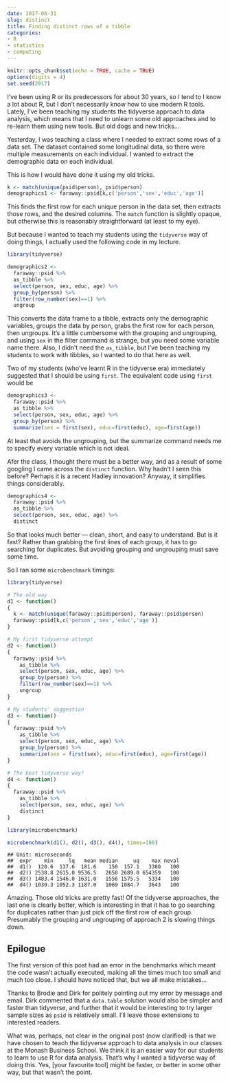 ```yaml
---
date: 2017-08-31
slug: distinct
title: Finding distinct rows of a tibble
categories:
- R
- statistics
- computing
---
```


```r
knitr::opts_chunk$set(echo = TRUE, cache = TRUE)
options(digits = 4)
set.seed(2017)
```

I've been using R or its predecessors for about 30 years, so I tend to I know a lot about R, but I don't necessarily know how to use modern R tools. Lately, I've been teaching my students the tidyverse approach to data analysis, which means that I need to unlearn some old approaches and to re-learn them using new tools. But old dogs and new tricks...

Yesterday, I was teaching a class where I needed to extract some rows of a data set. The dataset contained some longitudinal data, so there were multiple measurements on each individual. I wanted to extract the demographic data on each individual.

This is how I would have done it using my old tricks.

```r
k <- match(unique(psid$person), psid$person)
demographics1 <- faraway::psid[k,c('person','sex','educ','age')]
```

This finds the first row for each unique person in the data set, then extracts those rows, and the desired columns. The `match` function is slightly opaque, but otherwise this is reasonably straightforward (at least to my eye).

But because I wanted to teach my students using the `tidyverse` way of doing things, I actually used the following code in my lecture.

```r
library(tidyverse)

demographics2 <-
  faraway::psid %>%
  as_tibble %>%
  select(person, sex, educ, age) %>%
  group_by(person) %>%
  filter(row_number(sex)==1) %>%
  ungroup
```

This converts the data frame to a tibble, extracts only the demographic variables, groups the data by person, grabs the first row for each person, then ungroups. It's a little cumbersome with the grouping and ungrouping, and using `sex` in the filter command is strange, but you need some variable name there. Also, I didn't need the `as_tibble`, but I've been teaching my students to work with tibbles, so I wanted to do that here as well.

Two of my students (who've learnt R in the tidyverse era) immediately suggested that I should be using `first`. The equivalent code using `first` would be

```r
demographics3 <-
  faraway::psid %>%
  as_tibble %>%
  select(person, sex, educ, age) %>%
  group_by(person) %>%
  summarize(sex = first(sex), educ=first(educ), age=first(age))
```

At least that avoids the ungrouping, but the summarize command needs me to specify every variable which is not ideal.

Afer the class, I thought there must be a better way, and as a result of some googling I came across the `distinct` function. Why hadn't I seen this before? Perhaps it is a recent Hadley innovation? Anyway, it simplifies things considerably.

```r
demographics4 <-
  faraway::psid %>%
  as_tibble %>%
  select(person, sex, educ, age) %>%
  distinct
```

So that looks much better --- clean, short, and easy to understand. But is it fast? Rather than grabbing the first lines of each group, it has to go searching for duplicates. But avoiding grouping and ungrouping must save some time.

So I ran some `microbenchmark` timings:

```r
library(tidyverse)

# The old way
d1 <- function()
{
  k <- match(unique(faraway::psid$person), faraway::psid$person)
  faraway::psid[k,c('person','sex','educ','age')]
}

# My first tidyverse attempt
d2 <- function()
{
  faraway::psid %>%
    as_tibble %>%
    select(person, sex, educ, age) %>%
    group_by(person) %>%
    filter(row_number(sex)==1) %>%
    ungroup
}

# My students' suggestion
d3 <- function()
{
  faraway::psid %>%
    as_tibble %>%
    select(person, sex, educ, age) %>%
    group_by(person) %>%
    summarize(sex = first(sex), educ=first(educ), age=first(age))
}

# The best tidyverse way?
d4 <- function()
{
  faraway::psid %>%
    as_tibble %>%
    select(person, sex, educ, age) %>%
    distinct
}

library(microbenchmark)

microbenchmark(d1(), d2(), d3(), d4(), times=100)
```

```
## Unit: microseconds
##  expr    min     lq   mean median     uq    max neval
##  d1()  120.6  137.6  181.6    150  157.1   3380   100
##  d2() 2538.8 2615.0 9536.5   2650 2689.0 654359   100
##  d3() 1483.4 1546.0 1631.0   1556 1575.5   5334   100
##  d4() 1030.3 1052.3 1187.0   1069 1084.7   3643   100
```

Amazing. Those old tricks are pretty fast! Of the tidyverse approaches, the last one is clearly better, which is interesting in that it has to go searching for duplicates rather than just pick off the first row of each group. Presumably the grouping and ungrouping of approach 2 is slowing things down.

## Epilogue

The first version of this post had an error in the benchmarks which meant the code wasn't actually executed, making all the times much too small and much too close. I should have noticed that, but we all make mistakes...

Thanks to Brodie and Dirk for politely pointing out my error by message and email. Dirk commented that a `data.table` solution would also be simpler and faster than tidyverse, and further that it would be interesting to try larger sample sizes as `psid` is relatively small. I'll leave those extensions to interested readers.

What was, perhaps, not clear in the original post (now clarified) is that we have chosen to teach the tidyverse approach to data analysis in our classes at the Monash Business School. We think it is an easier way for our students to learn to use R for data analysis. That's why I wanted a tidyverse way of doing this. Yes, [your favourite tool] might be faster, or better in some other way, but that wasn't the point.
